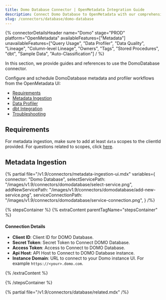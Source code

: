 ```yaml
---
title: Domo Database Connector | OpenMetadata Integration Guide
description: Connect Domo Database to OpenMetadata with our comprehensive connector guide. Setup instructions, configuration steps, and metadata extraction tips.
slug: /connectors/database/domo-database
---
```






{% connectorDetailsHeader
name="Domo"
stage="PROD"
platform="OpenMetadata"
availableFeatures=["Metadata"]
unavailableFeatures=["Query Usage", "Data Profiler", "Data Quality", "Lineage", "Column-level Lineage", "Owners", "Tags", "Stored Procedures", "dbt", "Sample Data", "Auto-Classification"]
/ %}

In this section, we provide guides and references to use the DomoDatabase connector.

Configure and schedule DomoDatabase metadata and profiler workflows from the OpenMetadata UI:

- [Requirements](#requirements)
- [Metadata Ingestion](#metadata-ingestion)
- [Data Profiler](/how-to-guides/data-quality-observability/profiler/workflow)
- [dbt Integration](/connectors/ingestion/workflows/dbt)
- [Troubleshooting](/connectors/database/domo-database/troubleshoot)

<IngestionModeTiles yamlPath="/snippets/connectors/database/domo-database/yaml" />

## Requirements

For metadata ingestion, make sure to add at least `data` scopes to the clientId provided.
For questions related to scopes, click [here](https://developer.domo.com/portal/1845fc11bbe5d-api-authentication).

## Metadata Ingestion

{% partial 
  file="/v1.9/connectors/metadata-ingestion-ui.mdx" 
  variables={
    connector: "Domo Database", 
    selectServicePath: "/images/v1.9/connectors/domodatabase/select-service.png",
    addNewServicePath: "/images/v1.9/connectors/domodatabase/add-new-service.png",
    serviceConnectionPath: "/images/v1.9/connectors/domodatabase/service-connection.png",
} 
/%}

{% stepsContainer %}
{% extraContent parentTagName="stepsContainer" %}

#### Connection Details

- **Client ID**: Client ID for DOMO Database.
- **Secret Token**: Secret Token to Connect DOMO Database.
- **Access Token**: Access to Connect to DOMO Database.
- **Api Host**: API Host to Connect to DOMO Database instance.
- **Instance Domain**: URL to connect to your Domo instance UI. For example `https://<your>.domo.com`.

{% /extraContent %}

<TestConnection />

<ConfigureIngestion />

<IngestionScheduleAndDeploy />

{% /stepsContainer %}

{% partial file="/v1.9/connectors/database/related.mdx" /%}
